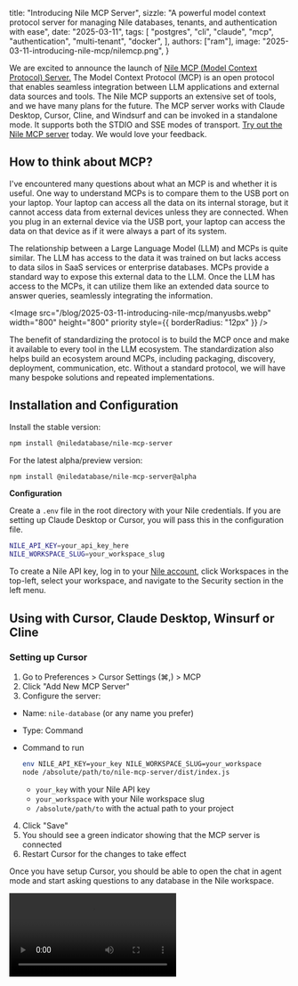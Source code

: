 
title: "Introducing Nile MCP Server",
sizzle: "A powerful model context protocol server for managing Nile databases, tenants, and authentication with ease",
date: "2025-03-11",
tags:
[
"postgres",
"cli",
"claude",
"mcp",
"authentication",
"multi-tenant",
"docker",
],
authors: ["ram"],
image: "2025-03-11-introducing-nile-mcp/nilemcp.png",
}

We are excited to announce the launch of [Nile MCP (Model Context Protocol) Server.](https://github.com/niledatabase/nile-mcp-server) The Model Context Protocol (MCP) is an open protocol that enables seamless integration between LLM applications and external data sources and tools. The Nile MCP supports an extensive set of tools, and we have many plans for the future. The MCP server works with Claude Desktop, Cursor, Cline, and Windsurf and can be invoked in a standalone mode. It supports both the STDIO and SSE modes of transport. [Try out the Nile MCP server](https://www.thenile.dev/docs/ai-embeddings/model_context_protocol) today. We would love your feedback.

## How to think about MCP?

I've encountered many questions about what an MCP is and whether it is useful. One way to understand MCPs is to compare them to the USB port on your laptop. Your laptop can access all the data on its internal storage, but it cannot access data from external devices unless they are connected. When you plug in an external device via the USB port, your laptop can access the data on that device as if it were always a part of its system.

The relationship between a Large Language Model (LLM) and MCPs is quite similar. The LLM has access to the data it was trained on but lacks access to data silos in SaaS services or enterprise databases. MCPs provide a standard way to expose this external data to the LLM. Once the LLM has access to the MCPs, it can utilize them like an extended data source to answer queries, seamlessly integrating the information.

<Image
  src="/blog/2025-03-11-introducing-nile-mcp/manyusbs.webp"
  width="800"
  height="800"
  priority
  style={{ borderRadius: "12px" }}
/>

The benefit of standardizing the protocol is to build the MCP once and make it available to every tool in the LLM ecosystem. The standardization also helps build an ecosystem around MCPs, including packaging, discovery, deployment, communication, etc. Without a standard protocol, we will have many bespoke solutions and repeated implementations.

## **Installation and Configuration**

Install the stable version:

```bash
npm install @niledatabase/nile-mcp-server
```

For the latest alpha/preview version:

```bash
npm install @niledatabase/nile-mcp-server@alpha
```

**Configuration**

Create a `.env` file in the root directory with your Nile credentials. If you are setting up Claude Desktop or Cursor, you will pass this in the configuration file.

```bash
NILE_API_KEY=your_api_key_here
NILE_WORKSPACE_SLUG=your_workspace_slug
```

To create a Nile API key, log in to your [Nile account](https://console.thenile.dev/), click Workspaces in the top-left, select your workspace, and navigate to the Security section in the left menu.

## Using with Cursor, Claude Desktop, Winsurf or Cline

### Setting up Cursor

1. Go to Preferences > Cursor Settings (⌘,) > MCP
2. Click "Add New MCP Server"
3. Configure the server:

- Name: `nile-database` (or any name you prefer)
- Type: Command
- Command to run

  ```bash
  env NILE_API_KEY=your_key NILE_WORKSPACE_SLUG=your_workspace
  node /absolute/path/to/nile-mcp-server/dist/index.js
  ```

  - `your_key` with your Nile API key
  - `your_workspace` with your Nile workspace slug
  - `/absolute/path/to` with the actual path to your project

4. Click "Save"
5. You should see a green indicator showing that the MCP server is connected
6. Restart Cursor for the changes to take effect

Once you have setup Cursor, you should be able to open the chat in agent mode and start asking questions to any database in the Nile workspace.

<Video src="/blog/2025-03-11-introducing-nile-mcp/mcpcursor.mp4" />

### Setting up Claude Desktop

1. Open Claude Desktop
2. Go to Settings > MCP Servers
3. Click "Add Server"
4. Add the following configuration:

```json
{
  "mcpServers": {
    "nile-database": {
      "command": "node",
      "args": ["/path/to/your/nile-mcp-server/dist/index.js"],
      "env": {
        "NILE_API_KEY": "your_api_key_here",
        "NILE_WORKSPACE_SLUG": "your_workspace_slug"
      }
    }
  }
}
```

Replace:

- `/path/to/your/nile-mcp-server` with the absolute path to your project directory
- `your_api_key_here` with your Nile API key
- `your_workspace_slug` with your Nile workspace slug

You can look at the [docs](https://www.thenile.dev/docs/ai-embeddings/model_context_protocol) to configure other IDEs like Windsurf or Cline to setup the MCP server.

## **Server Transport Modes**

The server supports two operational modes:

### STDIO Mode (Default)

The default mode uses standard input/output for communication, making it compatible with Claude Desktop and Cursor integrations. The examples of Cursor and Claude above shows this mode. The STDIO. mode is the most popular option today.

### SSE Mode

MCP also supports Server-Sent Events (SSE) mode that enables real-time, event-driven communication over HTTP. Nile MCP server supports this.

To enable SSE mode:

1. Set `MCP_SERVER_MODE=sse` in your `.env` file
2. The server will start an HTTP server (default port 3000)
3. Connect to the SSE endpoint: `http://localhost:3000/sse`
4. Send commands to: `http://localhost:3000/messages`

Example SSE usage with curl:

In terminal 1 - Listen for events

```bash
curl -N http://localhost:3000/sse
```

In terminal 2 - Send commands

```bash
curl -X POST http://localhost:3000/messages \
 -H "Content-Type: application/json" \
 -d '{
"type": "function",
"name": "list-databases",
"parameters": {}
}'
```

## Example Prompts

After setting up the MCP server in Cursor, you can use natural language to interact with Nile databases. Here are some example prompts:

**Database Management**

```
Create a new database named "my_app" in AWS_US_WEST_2 region

List all my databases

Get details for database "my_app"

Delete database "test_db"

```

**Creating Tables**

```sql
Create a users table in my_app database with columns:
- tenant_id (UUID, references tenants)
- id (INTEGER)
- email (VARCHAR, unique per tenant)
- name (VARCHAR)
- created_at (TIMESTAMP)

Create a products table in my_app database with columns:
- tenant_id (UUID, references tenants)
- id (INTEGER)
- name (VARCHAR)
- price (DECIMAL)
- description (TEXT)
- created_at (TIMESTAMP)

```

**Querying Data**

```sql
Execute this query on my_app database:
SELECT * FROM users WHERE tenant_id = 'your-tenant-id' LIMIT 5

Run this query on my_app:
INSERT INTO users (tenant_id, id, email, name)
VALUES ('tenant-id', 1, 'user@example.com', 'John Doe')

Show me all products in my_app database with price > 100

```

**Schema Management**

```
Show me the schema for the users table in my_app database

Add a new column 'status' to the users table in my_app database

Create an index on the email column of the users table in my_app

```

## Tools

The server provides the following tools for interacting with Nile databases:

**Database Management**

1. **create-database**
   - Creates a new Nile database
   - Parameters:
     - `name` (string): Name of the database
     - `region` (string): Either `AWS_US_WEST_2` (Oregon) or `AWS_EU_CENTRAL_1` (Frankfurt)
   - Returns: Database details including ID, name, region, and status
   - Example: "Create a database named 'my-app' in AWS_US_WEST_2"
2. **list-databases**
   - Lists all databases in your workspace
   - No parameters required
   - Returns: List of databases with their IDs, names, regions, and status
   - Example: "List all my databases"
3. **get-database**
   - Gets detailed information about a specific database
   - Parameters:
     - `name` (string): Name of the database
   - Returns: Detailed database information including API host and DB host
   - Example: "Get details for database 'my-app'"
4. **delete-database**
   - Deletes a database
   - Parameters:
     - `name` (string): Name of the database to delete
   - Returns: Confirmation message
   - Example: "Delete database 'my-app'"

**Credential Management**

1. **list-credentials**
   - Lists all credentials for a database
   - Parameters:
     - `databaseName` (string): Name of the database
   - Returns: List of credentials with IDs, usernames, and creation dates
   - Example: "List credentials for database 'my-app'"
2. **create-credential**
   - Creates new credentials for a database
   - Parameters:
     - `databaseName` (string): Name of the database
   - Returns: New credential details including username and one-time password
   - Example: "Create new credentials for database 'my-app'"
   - Note: Save the password when it's displayed, as it won't be shown again

**Region Management**

1. **list-regions**
   - Lists all available regions for creating databases
   - No parameters required
   - Returns: List of available AWS regions
   - Example: "What regions are available for creating databases?"

**SQL Query Execution**

1. **execute-sql**
   - Executes SQL queries on a Nile database
   - Parameters:
     - `databaseName` (string): Name of the database to query
     - `query` (string): SQL query to execute
     - `connectionString` (string, optional): Pre-existing connection string to use for the query
   - Returns: Query results formatted as a markdown table with column headers and row count
   - Features:
     - Automatic credential management (creates new if not specified)
     - Secure SSL connection to database
     - Results formatted as markdown tables
     - Detailed error messages with hints
     - Support for using existing connection strings
   - Example: "Execute SELECT \* FROM users LIMIT 5 on database 'my-app'"

**Resource Management**

1. **read-resource**
   - Reads schema information for database resources (tables, views, etc.)
   - Parameters:
     - `databaseName` (string): Name of the database
     - `resourceName` (string): Name of the resource (table/view)
   - Returns: Detailed schema information including:
     - Column names and types
     - Primary keys and indexes
     - Foreign key relationships
     - Column descriptions and constraints
   - Example: "Show me the schema for the users table in my-app"
2. **list-resources**
   - Lists all resources (tables, views) in a database
   - Parameters:
     - `databaseName` (string): Name of the database
   - Returns: List of all resources with their types
   - Example: "List all tables in my-app database"

**Tenant Management**

1. **list-tenants**
   - Lists all tenants in a database
   - Parameters:
     - `databaseName` (string): Name of the database
   - Returns: List of tenants with their IDs and metadata
   - Example: "Show all tenants in my-app database"
2. **create-tenant**
   - Creates a new tenant in a database
   - Parameters:
     - `databaseName` (string): Name of the database
     - `tenantName` (string): Name for the new tenant
   - Returns: New tenant details including ID
   - Example: "Create a tenant named 'acme-corp' in my-app"
3. **delete-tenant**
   - Deletes tenants in the database
   - Parameters:
     - `databaseName` (string): Name of the database
     - `tenantName` (string): Name for the tenant
   - Returns: Success if the tenant is deleted
   - Example: "Delete tenant named 'acme-corp' in my-app"

Nile MCP server is just the start in introducing more AI driven use cases in Nile. We think it should be possible to support many future use cases with the MCP including agentic workflows.

We're excited to see what you'll build with Nile MCP! Share your experiences, feedback, and questions with us on [Discord](https://discord.com/invite/8UuBB84tTy) or [GitHub](https://github.com/orgs/niledatabase/discussions).
